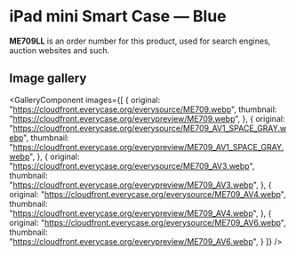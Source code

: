 
# iPad mini Smart Case — Blue

<Callout type='info' emoji='👉🏻'>**ME709LL** is an order number for this product, used for search engines, auction websites and such.</Callout>

## Image gallery

<GalleryComponent
    images={[
      {
        original: "https://cloudfront.everycase.org/everysource/ME709.webp",
        thumbnail: "https://cloudfront.everycase.org/everypreview/ME709.webp",
      },
      {
        original: "https://cloudfront.everycase.org/everysource/ME709_AV1_SPACE_GRAY.webp",
        thumbnail: "https://cloudfront.everycase.org/everypreview/ME709_AV1_SPACE_GRAY.webp",
      },
      {
        original: "https://cloudfront.everycase.org/everysource/ME709_AV3.webp",
        thumbnail: "https://cloudfront.everycase.org/everypreview/ME709_AV3.webp",
      },
      {
        original: "https://cloudfront.everycase.org/everysource/ME709_AV4.webp",
        thumbnail: "https://cloudfront.everycase.org/everypreview/ME709_AV4.webp",
      },
      {
        original: "https://cloudfront.everycase.org/everysource/ME709_AV6.webp",
        thumbnail: "https://cloudfront.everycase.org/everypreview/ME709_AV6.webp",
      }
    ]}
  />
